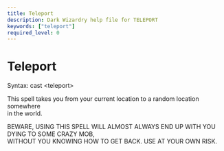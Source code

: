 ```yaml
---
title: Teleport
description: Dark Wizardry help file for TELEPORT
keywords: ["teleport"]
required_level: 0
---
```


# Teleport

Syntax: cast \<teleport\>  

This spell takes you from your current location to a random location somewhere  
in the world.  

BEWARE, USING THIS SPELL WILL ALMOST ALWAYS END UP WITH YOU DYING TO SOME CRAZY MOB,  
WITHOUT YOU KNOWING HOW TO GET BACK. USE AT YOUR OWN RISK.